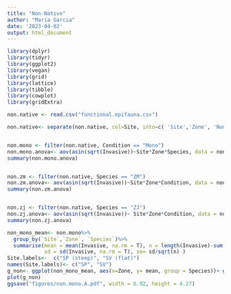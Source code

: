 ```yaml
---
title: "Non-Native"
author: "Maria Garcia"
date: '2023-04-02'
output: html_document
---
```


```r
library(dplyr)
library(tidyr)
library(ggplot2)
library(vegan)
library(grid)
library(lattice)
library(tibble)
library(cowplot)
library(gridExtra)
```



```r
non.native <- read.csv("functional.epifauna.csv")

non.native<- separate(non.native, col=Site, into=c( 'Site','Zone', 'Number', 'Species'))


non.mono <- filter(non.native, Condition == "Mono")
non.mono.anova<- aov(asin(sqrt(Invasive))~Site*Zone*Species, data = non.mono)
summary(non.mono.anova)


non.zm <- filter(non.native, Species == "ZM")
non.zm.anova<- aov(asin(sqrt(Invasive))~Site*Zone*Condition, data = non.zm)
summary(non.zm.anova)


non.zj <- filter(non.native, Species == "ZJ")
non.zj.anova<- aov(asin(sqrt(Invasive))~ Site*Zone*Condition, data = non.zj)
summary(non.zj.anova)

```

```r
non_mono_mean<- non.mono%>%
  group_by(`Site`,`Zone`, `Species`)%>%
  summarise(mean = mean(Invasive, na.rm = T), n = length(Invasive)-sum(is.na(Invasive)), 
            sd = sd(Invasive, na.rm = T), se= sd/sqrt(n) )
Site.labels<-  c("SP (steep)", "SV (flat)")
names(Site.labels)<- c("SP", "SV")
g_non<- ggplot(non_mono_mean, aes(x=Zone, y= mean, group = Species))+ geom_errorbar(aes(ymax = mean+se, ymin = mean-se, width= 0.5), position= position_dodge(0.5))+ geom_line(position= position_dodge(0.5), size=0.25, show.legend = FALSE)+ xlab("Zone")+ylab("Proportion of Non-Native Species ")+ facet_grid(col= vars(Site), labeller = labeller(Site = Site.labels))+  scale_x_discrete(labels=c("High", "Mid", "Low"))+ theme(axis.text.x = element_text(angle = 45, vjust = 0.75)) + scale_fill_manual(values = c("white", "black"), labels = c("Zj","Zm")) +geom_point(stat="identity", position= position_dodge(width = 0.5), aes(fill = Species, shape = Site), size = 4, )  + scale_shape_manual(values = c(22, 25)) + theme_better
plot(g_non)
ggsave("figures/non.mono.A.pdf", width = 6.92, height = 4.27)
```






